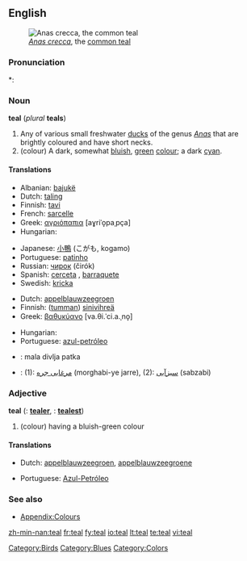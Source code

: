 {{wikipedia}}
==English==
[[Image:Sarcelleh 1.jpg|thumb|''[[Anas crecca]]'', the [[common teal]]]]

===Pronunciation===
*: {{rhymes|iːl}}

===Noun===
'''teal''' (''plural'' '''teals''')

# Any of various small freshwater [[duck]]s of the genus ''[[Anas]]'' that are brightly coloured and have short necks.
# (colour) A dark, somewhat [[bluish]], [[green]] [[color|colour]]; a dark [[cyan]].
#: {{colour panel|008888}}

====Translations====
{{trans-top|duck}}
* Albanian: [[bajukë]]
* Dutch: [[taling]] {{m}}
* Finnish: [[tavi#Finnish|tavi]]
* French: [[sarcelle]] {{f}}
* Greek: [[αγριόπαπια]] [aɣriˈo̞paˌpça] {{f}}
* Hungarian: {{t|hu|réce}}
{{trans-mid}}
* Japanese: [[小鴨]] (こがも, kogamo)
* Portuguese: [[patinho]] {{m}}
* Russian: [[чирок]] (čirók) {{m}}
* Spanish: [[cerceta]] {{f}}, [[barraquete]] {{m}}
* Swedish: [[kricka]] {{c}}
{{trans-bottom}}

{{trans-top|colour}}
* Dutch: [[appelblauwzeegroen]] {{n}}
* Finnish: ([[tumma]]n) [[sinivihreä]]
* Greek: [[βαθυκύανο]] [va.θi.ˈci.a.ˌno̞] {{n}}
{{trans-mid}}
* Hungarian: {{t|hu|kékeszöld}}
* Portuguese: [[azul-petróleo]]
{{trans-bottom}}

{{checktrans-top}}
* {{ttbc|Bosnian}}: mala divlja patka {{f}}
* {{ttbc|Persian}}: (1): [[مرغابی جره]] (morghabi-ye jarre), (2): [[سبزآبی]] (sabzabi)
{{checktrans-bottom}}

===Adjective===
'''teal'''  ({{compar}}: '''[[tealer]]''', {{superl}}: '''[[tealest]]''')

# (colour) having a bluish-green colour

====Translations====
{{trans-top|colour}}
* Dutch: [[appelblauwzeegroen]], [[appelblauwzeegroene]]
{{trans-mid}}
* Portuguese: [[Azul-Petróleo]]
{{trans-bottom}}

===See also===
* [[Appendix:Colours]]

[[Category:Birds]]
[[Category:Blues]]
[[Category:Colors]]

[[zh-min-nan:teal]]
[[fr:teal]]
[[fy:teal]]
[[io:teal]]
[[lt:teal]]
[[te:teal]]
[[vi:teal]]